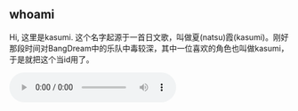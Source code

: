 
## whoami

Hi, 这里是kasumi. 这个名字起源于一首日文歌，叫做夏(natsu)霞(kasumi)。刚好那段时间对BangDream中的乐队中毒较深，其中一位喜欢的角色也叫做kasumi，于是就把这个当id用了。

<audio src={natsuksmMp3} controls class="mb-4 h-[36px] ronded-lg" />

<video src={kirakira} autoplay loop muted playsinline class="mb-4 w-[150px] rounded-lg"/>

我是一名普普通通的菜鸟前端开发，该个人页一方面是为了记录并分享学习笔记，另一方面也是为了宣传自己（虽然说我感觉现在自己确实没什么内容可以宣传的..）。 目前我所熟悉的技术栈如下：

<div class="mb-4 grid grid-cols-4 w-fit gap-4">
    <SpringButton client:visible ariaLabel="vue" bgColor="bg-green-400">
        <a
            href="#"
            class="text-2xl text-white w-full h-full flex justify-center items-center"
            aria-label="vue"
        >
            <span class="icon-[ri--vuejs-fill]"></span>
        </a>
    </ SpringButton>
    <SpringButton client:visible ariaLabel="react" bgColor="bg-blue-400">
        <a
            href="#"
            class="text-2xl text-white w-full h-full flex justify-center items-center"
            aria-label="vue"
        >
            <span class="icon-[ri--reactjs-line]"></span>
        </a>
    </ SpringButton>
    <SpringButton client:visible ariaLabel="typescript" bgColor="bg-blue-700">
        <a
            href="#"
            class="text-2xl text-white w-full h-full flex justify-center items-center"
            aria-label="vue"
        >
            <span class="icon-[tabler--brand-typescript]"></span>
        </a>
    </ SpringButton>
     <SpringButton client:visible ariaLabel="typescript" bgColor="bg-yellow-400">
        <a
            href="#"
            class="text-2xl text-white w-full h-full flex justify-center items-center"
            aria-label="vue"
        >
            <span class="icon-[ri--javascript-line]"></span>
        </a>
    </ SpringButton>
    <SpringButton client:visible ariaLabel="typescript" bgColor="bg-red-500">
        <a
            href="#"
            class="text-2xl text-white w-full h-full flex justify-center items-center"
            aria-label="vue"
        >
            <span class="icon-[file-icons--nestjs]"></span>
        </a>
    </ SpringButton>
     <SpringButton client:visible ariaLabel="typescript" bgColor="bg-black">
        <a
            href="#"
            class="text-2xl text-white w-full h-full flex justify-center items-center"
            aria-label="vue"
        >
            <span class="icon-[ri--nextjs-line]"></span>
        </a>
    </ SpringButton>
     <SpringButton client:visible ariaLabel="typescript" bgColor="bg-cyan-400">
        <a
            href="#"
            class="text-2xl text-white w-full h-full flex justify-center items-center"
            aria-label="vue"
        >
            <span class="icon-[ri--tailwind-css-fill]"></span>
        </a>
    </ SpringButton>
</div>

除此之外，我也在积极拓宽自己的技术栈，而且也在学习一些后端技术，向全栈进发。

## contact me

> 可以通过邮箱联系
> Email: xz985598341a@qq.com

## others

业余时间，我还在练习吉他，目前还是新手阶段...虽然弹得不咋地，进步的速度也非常缓慢，但是练琴的日子让我觉得现在生活远比以前成天打游戏的生活有意义多了。
也许终有一天，我会成为Guitar Hero.